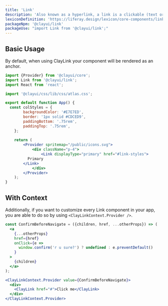 ```yaml
---
title: 'Link'
description: 'Also known as a hyperlink, a link is a clickable (text or image) element used for navigation purposes.'
lexiconDefinition: 'https://liferay.design/lexicon/core-components/link/'
packageNpm: '@clayui/link'
packageUse: "import Link from '@clayui/link';"
---
```


## Basic Usage

By default, when using ClayLink your component will be rendered as an anchor.

```jsx preview
import {Provider} from '@clayui/core';
import Link from '@clayui/link';
import React from 'react';

import '@clayui/css/lib/css/atlas.css';

export default function App() {
  const colStyles = {
		backgroundColor: '#E7E7ED',
		border: '1px solid #CDCED9',
		paddingBottom: '.75rem',
		paddingTop: '.75rem',
	};
  
	return (
		<Provider spritemap="/public/icons.svg">
			<div className="p-4">
				<Link displayType="primary" href="#link-styles">
          Primary
        </Link>
			</div>
		</Provider>
	);
}
```

## With Context

Additionally, if you want to customize every Link component in your app, you are able to do so by using `<ClayLinkContext.Provider />`.

```jsx
const ConfirmBeforeNavigate = ({children, href, ...otherProps}) => (
  <a
    {...otherProps}
    href={href}
    onClick={e =>
      window.confirm('r u sure?') ? undefined : e.preventDefault()
    }
  >
    {children}
  </a>
);

<ClayLinkContext.Provider value={ConfirmBeforeNavigate}>
  <div>
    <ClayLink href="#">Click me</ClayLink>
  </div>
</ClayLinkContext.Provider>
```
